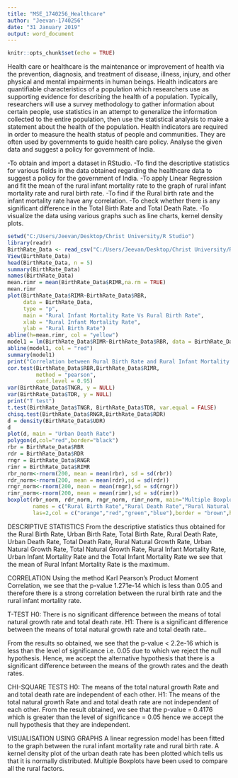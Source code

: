 ---
title: "MSE_1740256_Healthcare"
author: "Jeevan-1740256"
date: "31 January 2019"
output: word_document
---

```{r setup, include=FALSE}
knitr::opts_chunk$set(echo = TRUE)
```

\section{AIM}
Health care or healthcare is the maintenance or improvement of health via the prevention, diagnosis, and treatment of disease, illness, injury, and other physical and mental impairments in human beings. Health indicators are quantifiable characteristics of a population which researchers use as supporting evidence for describing the health of a population. Typically, researchers will use a survey methodology to gather information about certain people, use statistics in an attempt to generalize the information collected to the entire population, then use the statistical analysis to make a statement about the health of the population. Health indicators are required in order to measure the health status of people and communities. They are often used by governments to guide health care policy. Analyse the given data and suggest a policy for government of India.

\section{Objectives}
-To obtain and import a dataset in RStudio.
-To find the descriptive statistics for various fields in the data obtained regarding the healthcare data to suggest a policy for the government of India.
-To apply Linear Regression and fit the mean of the rural infant mortality rate to the graph of rural infant mortality rate and rural birth rate. 
-To find if the Rural birth rate and the infant mortality rate have any correlation.
-To check whether there is any significant difference in the Total Birth Rate and Total Death Rate.
-To visualize the data using various graphs such as line charts, kernel density plots.

```{r}
setwd("C:/Users/Jeevan/Desktop/Christ University/R Studio")
library(readr)
BirthRate_Data <- read_csv("C:/Users/Jeevan/Desktop/Christ University/R Studio/BirthRate_Data.csv")
View(BirthRate_Data)
head(BirthRate_Data, n = 5)
summary(BirthRate_Data)
names(BirthRate_Data)
mean.rimr = mean(BirthRate_Data$RIMR,na.rm = TRUE)
mean.rimr
plot(BirthRate_Data$RIMR~BirthRate_Data$RBR,
     data = BirthRate_Data,
     type = "p",
     main = "Rural Infant Mortality Rate Vs Rural Birth Rate",
     xlab = "Rural Infant Mortality Rate",
     ylab = "Rural Birth Rate")
abline(h=mean.rimr, col = "yellow")
model1 = lm(BirthRate_Data$RIMR~BirthRate_Data$RBR, data = BirthRate_Data)
abline(model1, col = "red")
summary(model1)
print("Correlation between Rural Birth Rate and Rural Infant Mortality Rate")
cor.test(BirthRate_Data$RBR,BirthRate_Data$RIMR,
         method = "pearson",
         conf.level = 0.95)
var(BirthRate_Data$TNGR, y = NULL)
var(BirthRate_Data$TDR, y = NULL)
print("T test")
t.test(BirthRate_Data$TNGR, BirthRate_Data$TDR, var.equal = FALSE)
chisq.test(BirthRate_Data$RNGR,BirthRate_Data$RDR)
d = density(BirthRate_Data$UDR)
d
plot(d, main = "Urban Death Rate")
polygon(d,col="red",border="black") 
rbr = BirthRate_Data$RBR
rdr = BirthRate_Data$RDR
rngr = BirthRate_Data$RNGR
rimr = BirthRate_Data$RIMR
rbr_norm<-rnorm(200, mean = mean(rbr), sd = sd(rbr))
rdr_norm<-rnorm(200, mean = mean(rdr),sd = sd(rdr))
rngr_norm<-rnorm(200, mean = mean(rngr),sd = sd(rngr))
rimr_norm<-rnorm(200, mean = mean(rimr),sd = sd(rimr))
boxplot(rbr_norm, rdr_norm, rngr_norm, rimr_norm, main="Multiple Boxplots for Comparison",
        names = c("Rural Birth Rate","Rural Death Rate","Rural Natural Growth Rate","Rural Infant Mortality Rate"),
        las=2,col = c("orange","red","green","blue"),border = "brown",horizontal = TRUE,notch = TRUE)
```

\section{INTERPRETATION}

DESCRIPTIVE STATISTICS
From the descriptive statistics thus obtained for the Rural Birth Rate, Urban Birth Rate, Total Birth Rate, Rural Death Rate, Urban Death Rate, Total Death Rate, Rural Natural Growth Rate, Urban Natural Growth Rate, Total Natural Growth Rate, Rural Infant Mortality Rate, Urban Infant Mortality Rate and the Total Infant Mortality Rate we see that the mean of Rural Infant Mortality Rate is the maximum. 

CORRELATION
Using the method Karl Pearson's Product Moment Correlation, we see that the p-value 1.271e-14 which is less than 0.05 and therefore there is a strong correlation between the rural birth rate and the rural infant mortality rate. 

T-TEST
H0: There is no significant difference between the means of total natural growth rate and total death rate.
H1: There is a significant difference between the means of total natural growth rate and total death rate..

From the results so obtained, we see that the p-value < 2.2e-16 which is less than the level of significance i.e. 0.05 due to which we reject the null hypothesis. Hence, we accept the alternative hypothesis that there is a significant difference between the means of the growth rates and the death rates. 

CHI-SQUARE TESTS
H0: The means of the total natural growth Rate and and total death rate are independent of each other.
H1: The means of the total natural growth Rate and and total death rate are not independent of each other.
From the result obtained, we see that the p-value = 0.4176 which is greater than the level of significance = 0.05 hence we accept the null hypothesis that they are independent.

VISUALISATION USING GRAPHS
A linear regression model has been fitted to the graph between the rural infant mortality rate and rural birth rate. 
A kernel density plot of the urban death rate has been plotted which tells us that it is normally distributed. 
Multiple Boxplots have been used to compare all the rural factors. 